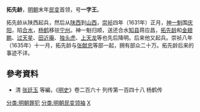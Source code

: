 '''拓先龄'''，[[明朝|明朝]]末年[[明末民变|民变]]首领，号'''一字王'''。

拓先龄从陕西起兵，然后从[[陕西|陕西]]到[[山西|山西]]，[[崇祯|崇祯]]四年（1631年）正月，[[神一魁|神一魁]]围[[庆阳|庆阳]]，陷[[合水|合水]]，[[杨鹤|杨鹤]]移驻[[宁州|宁州]]。神一魁归顺，送还合水[[知县|知县]]蒋应昌，[[拓先龄|拓先龄]]和[[金翅鹏|金翅鹏]]、[[过天星|过天星]]、[[田近庵|田近庵]]、[[独头虎|独头虎]]、[[上天龙|上天龙]]等也先后降明。后来他又起兵。崇祯八年（1635年）十一月，拓先龄与[[张献忠|张献忠]]等部一起，拥有部众二十万。拓先龄后来的事迹不详。

==參考資料==
*清 [[张廷玉|张廷玉]] 等編，《[[明史|明史]]》卷二百六十 列传第一百四十八 杨鹤传

[[分类:明朝罪犯|分类:明朝罪犯]]
[[分类:明朝民变领袖|分类:明朝民变领袖]]
[[分类:拓姓|X]]